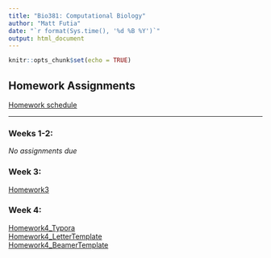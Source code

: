 ```yaml
---
title: "Bio381: Computational Biology"
author: "Matt Futia"
date: "`r format(Sys.time(), '%d %B %Y')`"
output: html_document
---
```


```r
knitr::opts_chunk$set(echo = TRUE)
```


## Homework Assignments
[Homework schedule](https://gotellilab.github.io/Bio381/)

---

### Weeks 1-2: 
*No assignments due*

### Week 3: 
[Homework3](Homework/Homework3.html)

### Week 4: 
[Homework4_Typora](Homework/Homework4/Homework4_Typora.html)   
[Homework4_LetterTemplate](Homework/Homework4/Homework4_Letter.pdf)   
[Homework4_BeamerTemplate](Homework/Homework4/Homework4_Beamer.pdf)   
